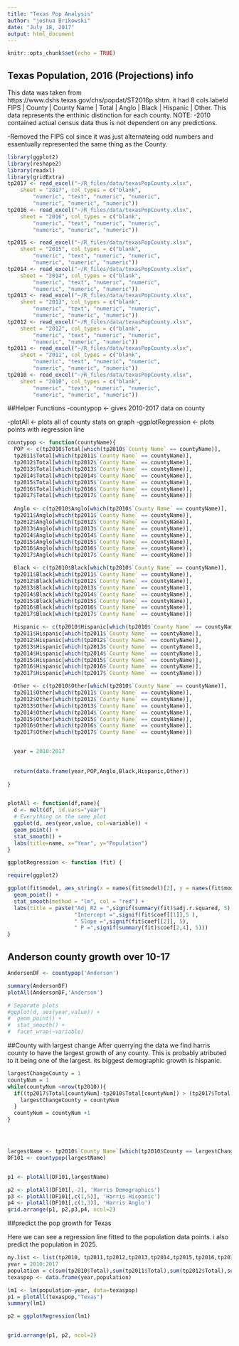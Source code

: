 ```yaml
---
title: "Texas Pop Analysis"
author: "joshua Brikowski"
date: "July 18, 2017"
output: html_document
---
```


```r
knitr::opts_chunk$set(echo = TRUE)
```

## Texas Population, 2016 (Projections) info
This data was taken from https://www.dshs.texas.gov/chs/popdat/ST2016p.shtm. it had 8 cols labeld FIPS |	County |	County Name |	Total |	Anglo |	Black |	Hispanic | Other. This data represents the enthinic distinction for each county. 
NOTE:
-2010 contained actual census data thus is not dependent on any predictions.

-Removed the FIPS col since it was just alternateing odd numbers and essentually represented the same thing as the County.

```r
library(ggplot2)
library(reshape2)
library(readxl)
library(gridExtra)
tp2017 <- read_excel("~/R_files/data/texasPopCounty.xlsx", 
    sheet = "2017", col_types = c("blank", 
        "numeric", "text", "numeric", "numeric", 
        "numeric", "numeric", "numeric"))
tp2016 <- read_excel("~/R_files/data/texasPopCounty.xlsx", 
    sheet = "2016", col_types = c("blank", 
        "numeric", "text", "numeric", "numeric", 
        "numeric", "numeric", "numeric"))

tp2015 <- read_excel("~/R_files/data/texasPopCounty.xlsx", 
    sheet = "2015", col_types = c("blank", 
        "numeric", "text", "numeric", "numeric", 
        "numeric", "numeric", "numeric"))
tp2014 <- read_excel("~/R_files/data/texasPopCounty.xlsx", 
    sheet = "2014", col_types = c("blank", 
        "numeric", "text", "numeric", "numeric", 
        "numeric", "numeric", "numeric"))
tp2013 <- read_excel("~/R_files/data/texasPopCounty.xlsx", 
    sheet = "2013", col_types = c("blank", 
        "numeric", "text", "numeric", "numeric", 
        "numeric", "numeric", "numeric"))
tp2012 <- read_excel("~/R_files/data/texasPopCounty.xlsx", 
    sheet = "2012", col_types = c("blank", 
        "numeric", "text", "numeric", "numeric", 
        "numeric", "numeric", "numeric"))
tp2011 <- read_excel("~/R_files/data/texasPopCounty.xlsx", 
    sheet = "2011", col_types = c("blank", 
        "numeric", "text", "numeric", "numeric", 
        "numeric", "numeric", "numeric"))
tp2010 <- read_excel("~/R_files/data/texasPopCounty.xlsx", 
    sheet = "2010", col_types = c("blank", 
        "numeric", "text", "numeric", "numeric", 
        "numeric", "numeric", "numeric"))
```
##Helper Functions
-countypop <- gives 2010-2017 data on county

-plotAll <- plots all of county stats on graph
-ggplotRegression <- plots points with regression line






```r
countypop <- function(countyName){
  POP <- c(tp2010$Total[which(tp2010$`County Name` == countyName)],
  tp2011$Total[which(tp2011$`County Name` == countyName)],
  tp2012$Total[which(tp2012$`County Name` == countyName)],
  tp2013$Total[which(tp2013$`County Name` == countyName)],
  tp2014$Total[which(tp2014$`County Name` == countyName)],
  tp2015$Total[which(tp2015$`County Name` == countyName)],
  tp2016$Total[which(tp2016$`County Name` == countyName)],
  tp2017$Total[which(tp2017$`County Name` == countyName)])
  
  Anglo <- c(tp2010$Anglo[which(tp2010$`County Name` == countyName)],
  tp2011$Anglo[which(tp2011$`County Name` == countyName)],
  tp2012$Anglo[which(tp2012$`County Name` == countyName)],
  tp2013$Anglo[which(tp2013$`County Name` == countyName)],
  tp2014$Anglo[which(tp2014$`County Name` == countyName)],
  tp2015$Anglo[which(tp2015$`County Name` == countyName)],
  tp2016$Anglo[which(tp2016$`County Name` == countyName)],
  tp2017$Anglo[which(tp2017$`County Name` == countyName)])

  Black <- c(tp2010$Black[which(tp2010$`County Name` == countyName)],
  tp2011$Black[which(tp2011$`County Name` == countyName)],
  tp2012$Black[which(tp2012$`County Name` == countyName)],
  tp2013$Black[which(tp2013$`County Name` == countyName)],
  tp2014$Black[which(tp2014$`County Name` == countyName)],
  tp2015$Black[which(tp2015$`County Name` == countyName)],
  tp2016$Black[which(tp2016$`County Name` == countyName)],
  tp2017$Black[which(tp2017$`County Name` == countyName)])

  Hispanic <- c(tp2010$Hispanic[which(tp2010$`County Name` == countyName)],
  tp2011$Hispanic[which(tp2011$`County Name` == countyName)],
  tp2012$Hispanic[which(tp2012$`County Name` == countyName)],
  tp2013$Hispanic[which(tp2013$`County Name` == countyName)],
  tp2014$Hispanic[which(tp2014$`County Name` == countyName)],
  tp2015$Hispanic[which(tp2015$`County Name` == countyName)],
  tp2016$Hispanic[which(tp2016$`County Name` == countyName)],
  tp2017$Hispanic[which(tp2017$`County Name` == countyName)])

  Other <- c(tp2010$Other[which(tp2010$`County Name` == countyName)],
  tp2011$Other[which(tp2011$`County Name` == countyName)],
  tp2012$Other[which(tp2012$`County Name` == countyName)],
  tp2013$Other[which(tp2013$`County Name` == countyName)],
  tp2014$Other[which(tp2014$`County Name` == countyName)],
  tp2015$Other[which(tp2015$`County Name` == countyName)],
  tp2016$Other[which(tp2016$`County Name` == countyName)],
  tp2017$Other[which(tp2017$`County Name` == countyName)])


  year = 2010:2017
  
  
  return(data.frame(year,POP,Anglo,Black,Hispanic,Other)) 
  
}


plotAll <- function(df,name){
  d <- melt(df, id.vars="year")
  # Everything on the same plot
  ggplot(d, aes(year,value, col=variable)) + 
  geom_point() + 
  stat_smooth() +
  labs(title=name, x="Year", y="Population")
}

ggplotRegression <- function (fit) {

require(ggplot2)

ggplot(fit$model, aes_string(x = names(fit$model)[2], y = names(fit$model)[1])) + 
  geom_point() +
  stat_smooth(method = "lm", col = "red") +
  labs(title = paste("Adj R2 = ",signif(summary(fit)$adj.r.squared, 5),
                     "Intercept =",signif(fit$coef[[1]],5 ),
                     " Slope =",signif(fit$coef[[2]], 5),
                     " P =",signif(summary(fit)$coef[2,4], 5)))
}


```


## Anderson county growth over 10-17

```r
AndersonDF <- countypop('Anderson')

summary(AndersonDF)
plotAll(AndersonDF,'Anderson')

# Separate plots
#ggplot(d, aes(year,value)) + 
#  geom_point() + 
#  stat_smooth() +
#  facet_wrap(~variable)
```

##County with largest change
After querrying the data we find harris county to have the largest growth of any county. This is probably atributed to it being one of the largest. its biggest demographic growth is hispanic.

```r
largestChangeCounty = 1
countyNum = 1
while(countyNum <nrow(tp2010)){
  if((tp2017$Total[countyNum]-tp2010$Total[countyNum]) > (tp2017$Total[largestChangeCounty]-tp2010$Total[largestChangeCounty])){
    largestChangeCounty = countyNum
  }
  countyNum = countyNum +1
}




largestName <- tp2010$`County Name`[which(tp2010$County == largestChangeCounty)]
DF101 <- countypop(largestName)


p1 <- plotAll(DF101,largestName)

p2 <- plotAll(DF101[,-2], 'Harris Demographics')
p3 <- plotAll(DF101[,c(1,5)], 'Harris Hispanic')
p4 <- plotAll(DF101[,c(1,3)], 'Harris Anglo')
grid.arrange(p1, p2,p3,p4, ncol=2)


```



##predict the pop growth for Texas

Here we can see a regression line fitted to the population data points. i also predict the population in 2025.

```r
my.list <- list(tp2010, tp2011,tp2012,tp2013,tp2014,tp2015,tp2016,tp2017)
year = 2010:2017
population = c(sum(tp2010$Total),sum(tp2011$Total),sum(tp2012$Total),sum(tp2013$Total),sum(tp2014$Total),sum(tp2015$Total),sum(tp2016$Total),sum(tp2017$Total))
texaspop <- data.frame(year,population)

lm1 <- lm(population~year, data=texaspop)
p1 = plotAll(texaspop,"Texas")
summary(lm1)

p2 = ggplotRegression(lm1)


grid.arrange(p1, p2, ncol=2)

```







